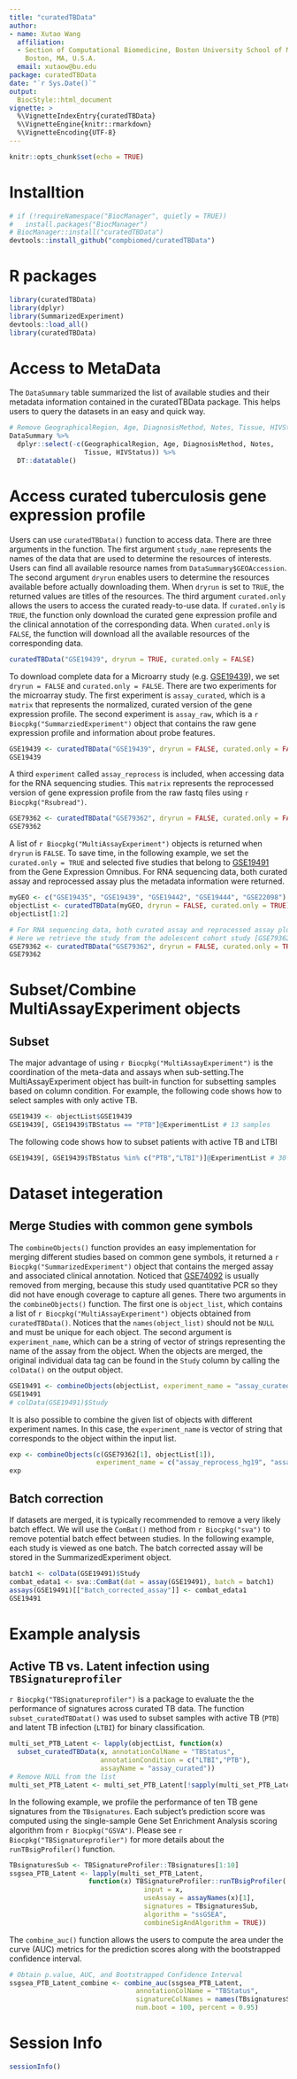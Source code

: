 ```yaml
---
title: "curatedTBData"
author: 
- name: Xutao Wang
  affiliation: 
  - Section of Computational Biomedicine, Boston University School of Medicine,
    Boston, MA, U.S.A.
  email: xutaow@bu.edu
package: curatedTBData
date: "`r Sys.Date()`"
output:
  BiocStyle::html_document
vignette: >
  %\VignetteIndexEntry{curatedTBData}
  %\VignetteEngine{knitr::rmarkdown}
  %\VignetteEncoding{UTF-8}  
---
```


```r
knitr::opts_chunk$set(echo = TRUE)
```

# Installtion
```r
# if (!requireNamespace("BiocManager", quietly = TRUE))
#   install.packages("BiocManager")
# BiocManager::install("curatedTBData")
devtools::install_github("compbiomed/curatedTBData")
```

# R packages
```r
library(curatedTBData)
library(dplyr)
library(SummarizedExperiment)
devtools::load_all()
library(curatedTBData)
```

# Access to MetaData
The `DataSummary` table summarized the list of available studies and their metadata information contained in the curatedTBData package. This helps users to query the datasets
in an easy and quick way.
```r
# Remove GeographicalRegion, Age, DiagnosisMethod, Notes, Tissue, HIVStatus for concise display
DataSummary %>%
  dplyr::select(-c(GeographicalRegion, Age, DiagnosisMethod, Notes,
                   Tissue, HIVStatus)) %>%
  DT::datatable()
```

# Access curated tuberculosis gene expression profile
Users can use `curatedTBData()` function to access data. There are three arguments in the function. The first argument `study_name` represents the names of the data that are used to determine the resources of interests. Users can find all available resource names from `DataSummary$GEOAccession`. The second argument `dryrun` enables users to determine the resources available before actually downloading them. When `dryrun` is set to `TRUE`, the returned values are titles of the resources. The third argument `curated.only` allows the users to access the curated ready-to-use data. If `curated.only` is `TRUE`, the function only download the curated gene expression profile and the clinical annotation of the corresponding data. When `curated.only` is `FALSE`, the function will download all the available resources of the corresponding data.
```r
curatedTBData("GSE19439", dryrun = TRUE, curated.only = FALSE)
```
To download complete data for a Microarry study (e.g. [GSE19439](https://www.ncbi.nlm.nih.gov/geo/query/acc.cgi?acc=GSE19439)), 
we set `dryrun = FALSE` and `curated.only = FALSE`.
There are two experiments for the microarray study. The first experiment is `assay_curated`, which is a `matrix` that represents the normalized, curated version of the gene expression profile. The second experiment is `assay_raw`, which is a `r Biocpkg("SummarziedExperiment")` object that contains the raw gene expression profile and  information about probe features.
```r
GSE19439 <- curatedTBData("GSE19439", dryrun = FALSE, curated.only = FALSE)
GSE19439
```
A third `experiment` called `assay_reprocess` is included, when accessing data for the RNA sequencing studies. This `matrix` represents the reprocessed version of gene expression profile from the raw fastq files using `r Biocpkg("Rsubread")`.
```r
GSE79362 <- curatedTBData("GSE79362", dryrun = FALSE, curated.only = FALSE)
GSE79362
```

A list of `r Biocpkg("MultiAssayExperiment")` objects is returned when `dryrun` is `FALSE`.
To save time, in the following example, we set the `curated.only = TRUE` and selected five studies that belong to [GSE19491](https://www.ncbi.nlm.nih.gov/geo/query/acc.cgi?acc=GSE19491) from the Gene Expression Omnibus. 
For RNA sequencing data, both curated assay and reprocessed assay plus the metadata information were returned.
```r
myGEO <- c("GSE19435", "GSE19439", "GSE19442", "GSE19444", "GSE22098")
objectList <- curatedTBData(myGEO, dryrun = FALSE, curated.only = TRUE)
objectList[1:2]
```

```r
# For RNA sequencing data, both curated assay and reprocessed assay plus the metadata information were returned.
# Here we retrieve the study from the adolescent cohort study [GSE79362](https://www.ncbi.nlm.nih.gov/geo/query/acc.cgi?acc=GSE79362).
GSE79362 <- curatedTBData("GSE79362", dryrun = FALSE, curated.only = TRUE)
GSE79362
```

# Subset/Combine MultiAssayExperiment objects

## Subset
The major advantage of using `r Biocpkg("MultiAssayExperiment")` is the coordination of the meta-data and assays when sub-setting.The MultiAssayExperiment object has built-in function for subsetting samples based on column condition. For example, the following code shows how to select samples with only active TB.
```r
GSE19439 <- objectList$GSE19439
GSE19439[, GSE19439$TBStatus == "PTB"]@ExperimentList # 13 samples
```

The following code shows how to subset patients with active TB and LTBI
```r
GSE19439[, GSE19439$TBStatus %in% c("PTB","LTBI")]@ExperimentList # 30 samples
```

# Dataset integeration

## Merge Studies with common gene symbols
The `combineObjects()` function provides an easy implementation for merging different 
studies based on common gene symbols, it returned a `r Biocpkg("SummarizedExperiment")` object that contains 
the merged assay and associated clinical annotation. Noticed that [GSE74092](https://www.ncbi.nlm.nih.gov/geo/query/acc.cgi) is usually 
removed from merging, because this study used quantitative PCR so they did not have enough coverage to capture all genes. There two arguments in the `combineObjects()` function. The first one is `object_list`, which contains a list of `r Biocpkg("MultiAssayExperiment")` objects obtained from `curatedTBData()`. Notices that the `names(object_list)` should not be `NULL` and must be unique for each object. The second argument is `experiment_name`, which can be a string of vector of strings representing the name of the assay from the object. When the objects are merged, the original individual data tag can be found in the `Study` column by calling the  `colData()` on the output object.
```r
GSE19491 <- combineObjects(objectList, experiment_name = "assay_curated")
GSE19491
# colData(GSE19491)$Study
```
It is also possible to combine the given list of objects with different experiment names. In this case, the `experiment_name` is vector of string that corresponds to the object within the input list.
```r
exp <- combineObjects(c(GSE79362[1], objectList[1]),
                      experiment_name = c("assay_reprocess_hg19", "assay_curated"))
exp
```
## Batch correction
If datasets are merged, it is typically recommended to remove a very likely batch effect. We will use the `ComBat()` method from `r Biocpkg("sva")` to remove potential batch effect between studies. 
In the following example, each study is viewed as one batch. The batch corrected
assay will be stored in the SummarizedExperiment object.
```r
batch1 <- colData(GSE19491)$Study
combat_edata1 <- sva::ComBat(dat = assay(GSE19491), batch = batch1)
assays(GSE19491)[["Batch_corrected_assay"]] <- combat_edata1
GSE19491
```

# Example analysis
##  Active TB  vs. Latent infection using `TBSignatureprofiler`
`r Biocpkg("TBSignatureprofiler")` is a package to evaluate the the performance 
of signatures across curated TB data. The function `subset_curatedTBDatat()` was 
used to subset samples with active TB (`PTB`) and latent TB infection (`LTBI`) 
for binary classification. 
```r
multi_set_PTB_Latent <- lapply(objectList, function(x)
  subset_curatedTBData(x, annotationColName = "TBStatus", 
                       annotationCondition = c("LTBI","PTB"), 
                       assayName = "assay_curated"))
# Remove NULL from the list
multi_set_PTB_Latent <- multi_set_PTB_Latent[!sapply(multi_set_PTB_Latent, is.null)]
```
In the following example, we profile the performance of ten TB gene signatures from the `TBsignatures`. Each subject's prediction score was computed using the single-sample Gene Set Enrichment Analysis scoring algorithm from `r Biocpkg("GSVA")`. Please see
`r Biocpkg("TBSignatureprofiler")` for more details about the `runTBsigProfiler()` function.
```r
TBsignaturesSub <- TBSignatureProfiler::TBsignatures[1:10]
ssgsea_PTB_Latent <- lapply(multi_set_PTB_Latent,
                    function(x) TBSignatureProfiler::runTBsigProfiler(
                                  input = x,
                                  useAssay = assayNames(x)[1],
                                  signatures = TBsignaturesSub, 
                                  algorithm = "ssGSEA",
                                  combineSigAndAlgorithm = TRUE))
```

The `combine_auc()` function allows the users to compute the area under the curve (AUC)
metrics for the prediction scores along with the bootstrapped confidence interval.
```r
# Obtain p.value, AUC, and Bootstrapped Confidence Interval
ssgsea_PTB_Latent_combine <- combine_auc(ssgsea_PTB_Latent, 
                                annotationColName = "TBStatus", 
                                signatureColNames = names(TBsignaturesSub), 
                                num.boot = 100, percent = 0.95)
```



# Session Info
```r
sessionInfo()
```

